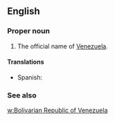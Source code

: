 ==English==

===Proper noun===
{{en-proper noun|head=[[Bolivarian]] [[republic|Republic]] of [[Venezuela]]}}

# The official name of [[Venezuela]].

====Translations====
{{trans-top|official name of Venezuela}}
* Spanish: {{t|es|República Bolivariana de Venezuela|f}}
{{trans-mid}}
{{trans-bottom}}

===See also===
[[w:Venezuela|w:Bolivarian Republic of Venezuela]]